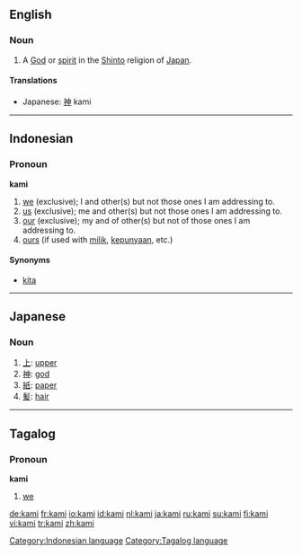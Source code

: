 ==English==
{{wikipedia}}

===Noun===
{{en-noun|kami}}

# A [[God]] or [[spirit]] in the [[Shinto]] religion of [[Japan]].

====Translations====
*Japanese: [[神]] kami

----

==Indonesian==

===Pronoun===
'''kami'''

# [[we]] (exclusive); I and other(s) but not those ones I am addressing to.
# [[us]]  (exclusive); me and other(s) but not  those ones I am addressing to.
# [[our]]  (exclusive); my and of other(s) but not of those ones I am addressing to.
# [[ours]] (if used with [[milik]], [[punya|kepunyaan]], etc.)

====Synonyms====
* [[kita]]

[[Category:Indonesian language]]

----

==Japanese==

===Noun===
{{ja-noun|r|hira=かみ}}

# [[上]]: [[upper]]
# [[神]]: [[god]]
# [[紙]]: [[paper]]
# [[髪]]: [[hair]]

----

==Tagalog==

===Pronoun===
'''kami'''

# [[we]]

[[Category:Tagalog language]]

[[de:kami]]
[[fr:kami]]
[[io:kami]]
[[id:kami]]
[[nl:kami]]
[[ja:kami]]
[[ru:kami]]
[[su:kami]]
[[fi:kami]]
[[vi:kami]]
[[tr:kami]]
[[zh:kami]]